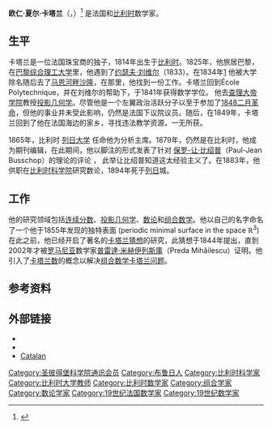 {{Copy edit|time=2021-09-01T03:33:21+00:00}}
{{Infobox scientist
| name              = 欧仁·夏尔·卡塔兰
| image             = Eugene charles catalan.jpg
| image_size        = 200px
| caption           = 
| birth_date        = {{birth date|df=yes|1814|05|30}}
| birth_place       = [[布魯日|布魯日]]
| death_date        = {{death date and age|df=yes|1894|02|14|1814|05|30}}
| death_place       = [[列日|列日]]
| nationality       = 法国
| fields            = 数学
| workplaces        = 
| alma_mater        = [[巴黎综合理工大学|巴黎综合理工大学]]
| doctoral_advisor  = [[约瑟夫·刘维尔|约瑟夫·刘维尔]]
| doctoral_students = [[François_Deruyts|François Deruyts]]<br>[[Charles_Hermite|Charles Hermite]]<br>[[Constantin_Le_Paige|Constantin Le Paige]]
| known_for         = 提出[[卡塔兰猜想|卡塔兰猜想]]
| awards            = 
}}
'''欧仁·夏尔·卡塔兰'''（{{Lang-fr|Eugène Charles Catalan}}，{{bd|1814年|5月30日|1894年|2月14日}}）<ref>{{Cite web|url = https://familysearch.org/pal:/MM9.3.1/TH-1942-20397-12664-80?cc=2139860&wc=9DB1-GP8:1009438301,1009621001|title = Familysearch birth register|date = |accessdate = |website = |publisher = |last = |first = |archive-date = 2016-03-04|archive-url = https://web.archive.org/web/20160304103831/https://familysearch.org/pal:/MM9.3.1/TH-1942-20397-12664-80?cc=2139860&wc=9DB1-GP8:1009438301,1009621001|dead-url = no}}</ref> 是法国和[[比利时|比利时]]数学家。

== 生平 ==

卡塔兰是一位法国珠宝商的独子，1814年出生于[[比利时|比利时]]。1825年，他旅居巴黎，在[[巴黎综合理工大学|巴黎综合理工大学]]里，他遇到了[[约瑟夫·刘维尔|约瑟夫·刘维尔]]（1833）。在1834年[http://www-history.mcs.st-and.ac.uk/Biographies/Catalan.html] {{Wayback|url=http://www-history.mcs.st-and.ac.uk/Biographies/Catalan.html |date=20150908055154 }}他被大学除名随后去了[[香槟沙隆|马恩河畔沙隆]]，在那里，他找到一份工作。卡塔兰回到École Polytechnique，并在刘维尔的帮助下，于1841年获得数学学位。 他去[[查理大帝学院|查理大帝学院]]教授[[投影几何学|投影几何学]]。尽管他是一个左翼政治活跃分子以至于参加了[[1848二月革命|1848二月革命]]，但他的事业并未受此影响，仍然是法国下议院议员。随后，在1849年，卡塔兰回到了他在法国海边的家乡，寻找违法教学资源，一无所获。

1865年，比利时 [[列日大学|列日大学]] 任命他为分析主席。1879年，仍然是在比利时，他成为期刊编辑，在此期间，他以脚注的形式发表了针对 [[保罗-让·比绍普|保罗-让·比绍普]]（Paul-Jean Busschop）的理论的评论 ， 此举让比绍普知道这太经验主义了。在1883年，他供职在[[比利时科学院|比利时科学院]]研究数论，1894年死于[[列日|列日]]城。

== 工作 ==
他的研究领域包括[[连续分数|连续分数]]、[[投影几何学|投影几何学]]、[[数论|数论]]和[[组合数学|组合数学]]。他以自己的名字命名了一个他于1855年发现的独特表面 (periodic minimal surface in the space <math>\mathbb{R}^3</math>) 在此之前，他已经开启了著名的[[卡塔兰猜想|卡塔兰猜想]]的研究，此猜想于1844年提出，直到2002年才被[[罗马尼亚|罗马尼亚]]数学家[[普雷達·米赫伊列斯庫|普雷達·米赫伊列斯庫]]（Preda Mihăilescu）证明。他引入了[[卡塔兰数|卡塔兰数]]的概念以解决[[组合数学|组合数学]][[卡塔兰问题|卡塔兰问题]]。

==参考资料==
{{Reflist}}

== 外部链接 ==
* {{MacTutor Biography|id=Catalan}}
* {{MathGenealogy |id=100550}}
* [http://villemin.gerard.free.fr/Esprit/Catalan.htm Catalan] {{Wayback|url=http://villemin.gerard.free.fr/Esprit/Catalan.htm |date=20150506120034 }}

{{normdaten}}
{{DEFAULTSORT:Catalan}}
[[Category:圣彼得堡科学院通讯会员|Category:圣彼得堡科学院通讯会员]]
[[Category:布鲁日人|Category:布鲁日人]]
[[Category:比利时科学家|Category:比利时科学家]]
[[Category:比利时大学教师|Category:比利时大学教师]]
[[Category:比利时数学家|Category:比利时数学家]]
[[Category:组合学家|Category:组合学家]]
[[Category:数论学家|Category:数论学家]]
[[Category:19世纪法国数学家|Category:19世纪法国数学家]]
[[Category:19世纪数学家|Category:19世纪数学家]]